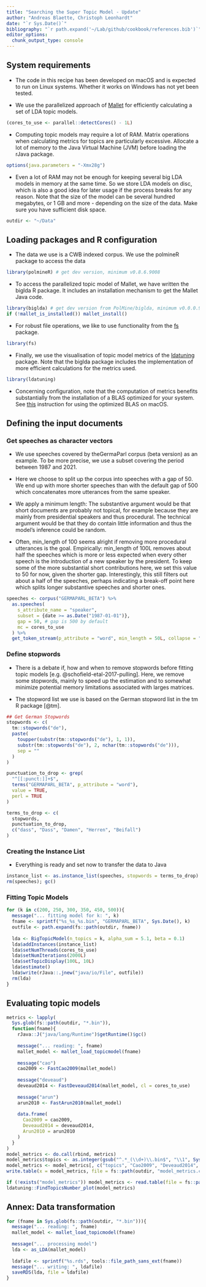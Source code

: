 ```yaml
---
title: "Searching the Super Topic Model - Update"
author: "Andreas Blaette, Christoph Leonhardt"
date: "`r Sys.Date()`"
bibliography: "`r path.expand('~/Lab/github/cookbook/references.bib')`"
editor_options: 
  chunk_output_type: console
---
```


## System requirements

- The code in this recipe has been developed on macOS and is expected to run on
Linux systems. Whether it works on Windows has not yet been tested.

- We use the parallelized approach of [Mallet](https://mimno.github.io/Mallet/index)
for efficiently calculating a set of LDA topic models.

```r
(cores_to_use <- parallel::detectCores() - 1L)
```

- Computing topic models may require a lot of RAM. Matrix operations when
calculating metrics for topics are particularly excessive. Allocate a lot of 
memory to the Java Virtual Machine (JVM) before loading the rJava package.

```r
options(java.parameters = "-Xmx28g")
```

- Even a lot of RAM may not be enough for keeping several big LDA models in
memory at the same time. So we store LDA models on disc, which is also a good 
idea for later usage if the process breaks for any reason. Note that the size 
of the model can be several hundred megabytes, or 1 GB and more - depending on 
the size of the data. Make sure you have sufficient disk space.

```r
outdir <- "~/Data"
```


## Loading packages and R configuration 

- The data we use is a CWB indexed corpus. We use the polmineR package to 
access the data

```r
library(polmineR) # get dev version, minimum v0.8.6.9008
```

- To access the parallelized topic model of Mallet, we have written the biglda
R package. It includes an installation mechanism to get the Mallet Java code.

```r
library(biglda) # get dev version from PolMine/biglda, minimum v0.0.0.9006
if (!mallet_is_installed()) mallet_install()
```

- For robust file operations, we like to use functionality from the
[fs](https://CRAN.R-project.org/package=fs) package.

```r
library(fs)
```

- Finally, we use the visualisation of topic model metrics of the
[ldatuning](https://CRAN.R-project.org/package=ldatuning) package. Note that the
biglda package includes the implementation of more efficient calculations for
the metrics used.

```r
library(ldatuning)
```

- Concerning configuration, note that the computation of metrics benefits 
substantially from the installation of a BLAS optimized for your system. See [this](https://cran.r-project.org/bin/macosx/RMacOSX-FAQ.html) instruction for
using the optimized BLAS on macOS.


## Defining the input documents 

### Get speeches as character vectors

- We use speeches covered by theGermaParl corpus (beta version) as an example.
To be more precise, we use a subset covering the period between 1987 and 2021.

- Here we choose to split up the corpus into speeches with a gap of 50. We end
up with more shorter speeches than with the default gap of 500 which
concatenates more utterances from the same speaker.

- We apply a minimum length: The substantive argument would be that short
documents are probably not topical, for example because they are mainly from
presidential speakers and thus procedural. The technical argument would be that
they do contain little information and thus the model's inference could be
random.

- Often, min_length of 100 seems alright if removing more procedural utterances
is the goal. Empirically: min_length of 100L removes about half the speeches
which is more or less expected when every other speech is the introduction of a
new speaker by the president. To keep some of the more substantial short
contributions here, we set this value to 50 for now, given the shorter gap.
Interestingly, this still filters out about a half of the speeches, perhaps
indicating a break-off point here which splits longer substantive speeches and
shorter ones.


```r
speeches <- corpus("GERMAPARL_BETA") %>%
  as.speeches(
    s_attribute_name = "speaker",
    subset = {date >= as.Date("1987-01-01")},
    gap = 50, # gap is 500 by default
    mc = cores_to_use
  ) %>% 
  get_token_stream(p_attribute = "word", min_length = 50L, collapse = " ")
```

### Define stopwords

- There is a debate if, how and when to remove stopwords before fitting topic
models [e.g. @schofield-etal-2017-pulling]. Here, we remove some stopwords,
mainly to speed up the estimation and to somewhat minimize potential memory
limitations associated with larges matrices.

- The stopword list we use is based on the German stopword list in the tm R
package [@tm].

```r
## Get German Stopwords 
stopwords <- c(
  tm::stopwords("de"),
  paste(
    toupper(substr(tm::stopwords("de"), 1, 1)),
    substr(tm::stopwords("de"), 2, nchar(tm::stopwords("de"))),
    sep = ""
  )
)

punctuation_to_drop <- grep(
  "^[[:punct:]]+$",
  terms("GERMAPARL_BETA", p_attribute = "word"),
  value = TRUE,
  perl = TRUE
)

terms_to_drop <- c(
  stopwords,
  punctuation_to_drop,
  c("dass", "Dass", "Damen", "Herren", "Beifall")
)
```


### Creating the Instance List

- Everything is ready and set now to transfer the data to Java

```r
instance_list <- as.instance_list(speeches, stopwords = terms_to_drop)
rm(speeches); gc()
```


### Fitting Topic Models

```r
for (k in c(200, 250, 300, 350, 450, 500)){
  message("... fitting model for k: ", k)
  fname <- sprintf("%s_%s_%s.bin", "GERMAPARL_BETA", Sys.Date(), k)
  outfile <- path.expand(fs::path(outdir, fname))
  
  lda <- BigTopicModel(n_topics = k, alpha_sum = 5.1, beta = 0.1)
  lda$addInstances(instance_list)
  lda$setNumThreads(cores_to_use)
  lda$setNumIterations(2000L)
  lda$setTopicDisplay(100L, 10L) 
  lda$estimate()
  lda$write(rJava::.jnew("java/io/File", outfile))
  rm(lda)
}
```


## Evaluating topic models

```r
metrics <- lapply(
  Sys.glob(fs::path(outdir, "*.bin")),
  function(fname){
    rJava::J("java/lang/Runtime")$getRuntime()$gc()
    
    message("... reading: ", fname)
    mallet_model <- mallet_load_topicmodel(fname)
    
    message("cao")
    cao2009 <- FastCao2009(mallet_model)
    
    message("deveaud")
    deveaud2014 <- FastDeveaud2014(mallet_model, cl = cores_to_use)
    
    message("arun")
    arun2010 <- FastArun2010(mallet_model)
    
    data.frame(
      Cao2009 = cao2009,
      Deveaud2014 = deveaud2014,
      Arun2010 = arun2010
    )
  }
)
model_metrics <- do.call(rbind, metrics)
model_metrics$topics <- as.integer(gsub("^.*_(\\d+)\\.bin$", "\\1", Sys.glob(fs::path(outdir, "*.bin"))))
model_metrics <- model_metrics[, c("topics", "Cao2009", "Deveaud2014", "Arun2010")]
write.table(x = model_metrics, file = fs::path(outdir, "model_metrics.csv"))
```

```r
if (!exists("model_metrics")) model_metrics <- read.table(file = fs::path(outdir, "model_metrics.csv"))
ldatuning::FindTopicsNumber_plot(model_metrics)
```


## Annex: Data transformation

```r
for (fname in Sys.glob(fs::path(outdir, "*.bin"))){
  message("... reading: ", fname)
  mallet_model <- mallet_load_topicmodel(fname)
  
  message("... processing model")
  lda <- as_LDA(mallet_model)
  
  ldafile <- sprintf("%s.rds", tools::file_path_sans_ext(fname))
  message("... writing: ", ldafile)
  saveRDS(lda, file = ldafile)
}
```

